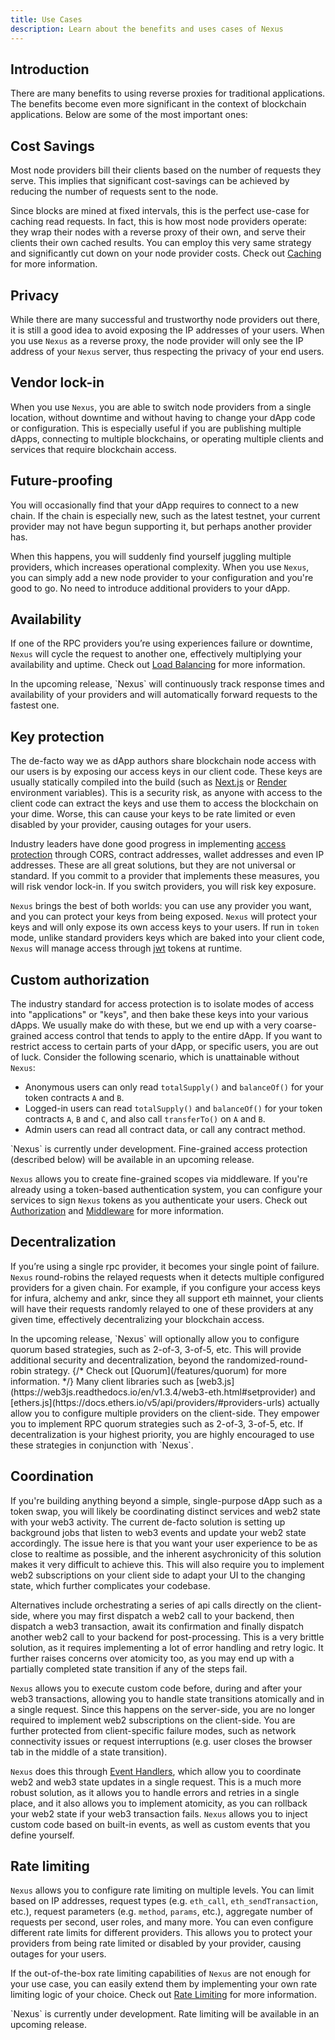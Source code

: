 ```yaml
---
title: Use Cases
description: Learn about the benefits and uses cases of Nexus
---
```


<Snippet file="warning-pre-alpha.mdx" />

## Introduction

There are many benefits to using reverse proxies for traditional applications. The benefits become even more significant in the context of blockchain applications. Below are some of the most important ones:

## Cost Savings

Most node providers bill their clients based on the number of requests they serve. This implies that significant cost-savings can be achieved by reducing the number of requests sent to the node.

Since blocks are mined at fixed intervals, this is the perfect use-case for caching read requests. In fact, this is how most node providers operate: they wrap their nodes with a reverse proxy of their own, and serve their clients their own cached results. You can employ this very same strategy and significantly cut down on your node provider costs. Check out [Caching](/features/caching) for more information.

## Privacy

While there are many successful and trustworthy node providers out there, it is still a good idea to avoid exposing the IP addresses of your users. When you use `Nexus` as a reverse proxy, the node provider will only see the IP address of your `Nexus` server, thus respecting the privacy of your end users.

## Vendor lock-in

When you use `Nexus`, you are able to switch node providers from a single location, without downtime and without having to change your dApp code or configuration. This is especially useful if you are publishing multiple dApps, connecting to multiple blockchains, or operating multiple clients and services that require blockchain access.

## Future-proofing

You will occasionally find that your dApp requires to connect to a new chain. If the chain is especially new, such as the latest testnet, your current provider may not have begun supporting it, but perhaps another provider has.

When this happens, you will suddenly find yourself juggling multiple providers, which increases operational complexity. When you use `Nexus`, you can simply add a new node provider to your configuration and you're good to go. No need to introduce additional providers to your dApp.

## Availability

If one of the RPC providers you’re using experiences failure or downtime, `Nexus` will cycle the request to another one, effectively multiplying your availability and uptime. Check out [Load Balancing](/key-concepts/load-balancing) for more information.

<Note>
  In the upcoming release, `Nexus` will continuously track response times and
  availability of your providers and will automatically forward requests to the
  fastest one.
</Note>

## Key protection

The de-facto way we as dApp authors share blockchain node access with our
users is by exposing our access keys in our client code. These keys are
usually statically compiled into the build (such as
[Next.js](https://nextjs.org) or [Render](https://render.com) environment
variables). This is a security risk, as anyone with access to the client code
can extract the keys and use them to access the blockchain on your dime. Worse,
this can cause your keys to be rate limited or even disabled by your provider,
causing outages for your users.

Industry leaders have done good progress in implementing [access protection](https://files.readme.io/47eecd8-0775d06-Alchemy-docs-favicon.svg) through CORS, contract addresses, wallet addresses and even
IP addresses. These are all great solutions, but they are not universal or standard. If you commit
to a provider that implements these measures, you will risk vendor lock-in. If you switch providers,
you will risk key exposure.

`Nexus` brings the best of both worlds: you can use any provider you want, and
you can protect your keys from being exposed. `Nexus` will protect your keys and
will only expose its own access keys to your users. If run in `token` mode, unlike standard
providers keys which are baked into your client code, `Nexus` will manage access through
[jwt](https://jwt.io) tokens at runtime.

## Custom authorization

The industry standard for access protection is to isolate modes of access into "applications" or "keys", and then bake these keys into your various dApps. We usually make do with these, but we end up with a very coarse-grained access control that tends to apply to the entire dApp. If you want to restrict access to certain parts of your dApp, or specific users, you are out of luck. Consider the following scenario, which is unattainable without `Nexus`:

- Anonymous users can only read `totalSupply()` and `balanceOf()` for your token contracts `A` and `B`.
- Logged-in users can read `totalSupply()` and `balanceOf()` for your token contracts `A`, `B` and `C`, and also call `transferTo()` on `A` and `B`.
- Admin users can read all contract data, or call any contract method.

<Warning>
  `Nexus` is currently under development. Fine-grained access protection
  (described below) will be available in an upcoming release.
</Warning>

`Nexus` allows you to create fine-grained scopes via middleware. If you're already using a token-based authentication system, you can configure your services to sign `Nexus` tokens as you authenticate your users. Check out [Authorization](/features/authorization) and [Middleware](/features/middleware) for more information.

## Decentralization

If you’re using a single rpc provider, it becomes your single point of failure. `Nexus` round-robins the relayed requests when it detects multiple configured providers for a given chain. For example, if you configure your access keys for infura, alchemy and ankr, since they all support eth mainnet, your clients will have their requests randomly relayed to one of these providers at any given time, effectively decentralizing your blockchain access.

<Note>
  In the upcoming release, `Nexus` will optionally allow you to configure quorum
  based strategies, such as 2-of-3, 3-of-5, etc. This will provide additional
  security and decentralization, beyond the randomized-round-robin strategy.
  {/* Check out [Quorum](/features/quorum) for more information. */}
</Note>

<Tip>
  Many client libraries such as
  [web3.js](https://web3js.readthedocs.io/en/v1.3.4/web3-eth.html#setprovider)
  and [ethers.js](https://docs.ethers.io/v5/api/providers/#providers-urls)
  actually allow you to configure multiple providers on the client-side. They
  empower you to implement RPC quorum strategies such as 2-of-3, 3-of-5, etc. If
  decentralization is your highest priority, you are highly encouraged to use
  these strategies in conjunction with `Nexus`.
</Tip>

## Coordination

If you're building anything beyond a simple, single-purpose dApp such as a token swap, you will likely be coordinating distinct services and web2 state with your web3 activity. The current de-facto solution is setting up background jobs that listen to web3 events and update your web2 state accordingly. The issue here is that you want your user experience to be as close to realtime as possible, and the inherent asychronicity of this solution makes it very difficult to achieve this. This will also require you to implement web2 subscriptions on your client side to adapt your UI to the changing state, which further complicates your codebase.

Alternatives include orchestrating a series of api calls directly on the client-side, where you may first dispatch a web2 call to your backend, then dispatch a web3 transaction, await its confirmation and finally dispatch another web2 call to your backend for post-processing. This is a very brittle solution, as it requires implementing a lot of error handling and retry logic. It further raises concerns over atomicity too, as you may end up with a partially completed state transition if any of the steps fail.

`Nexus` allows you to execute custom code before, during and after your web3 transactions, allowing you to handle state transitions atomically and in a single request. Since this happens on the server-side, you are no longer required to implement web2 subscriptions on the client-side. You are further protected from client-specific failure modes, such as network connectivity issues or request interruptions (e.g. user closes the browser tab in the middle of a state transition).

`Nexus` does this through [Event Handlers](/features/event-handlers), which allow you to coordinate web2 and web3 state updates in a single request. This is a much more robust solution, as it allows you to handle errors and retries in a single place, and it also allows you to implement atomicity, as you can rollback your web2 state if your web3 transaction fails. `Nexus` allows you to inject custom code based on built-in events, as well as custom events that you define yourself.

## Rate limiting

`Nexus` allows you to configure rate limiting on multiple levels. You can limit based on IP addresses, request types (e.g. `eth_call`, `eth_sendTransaction`, etc.), request parameters (e.g. `method`, `params`, etc.), aggregate number of requests per second, user roles, and many more. You can even configure different rate limits for different providers. This allows you to protect your providers from being rate limited or disabled by your provider, causing outages for your users.

If the out-of-the-box rate limiting capabilities of `Nexus` are not enough for your use case, you can easily extend them by implementing your own rate limiting logic of your choice. Check out [Rate Limiting](/features/rate-limiting) for more information.

<Warning>
  `Nexus` is currently under development. Rate limiting will be available in an
  upcoming release.
</Warning>
